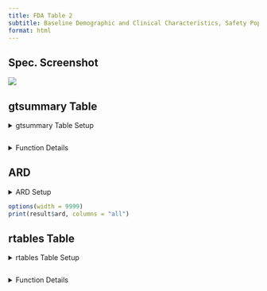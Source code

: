 ```yaml
---
title: FDA Table 2
subtitle: Baseline Demographic and Clinical Characteristics, Safety Population, Pooled Analyses
format: html
---
```


::: panel-tabset
## Spec. Screenshot

![](../assets/images/screenshots/table_02.png){fig-align="center"}

## gtsummary Table

<details>

<summary>gtsummary Table Setup</summary>

```r
# Load Libraries & Data
library(cardinal)
library(dplyr)

adsl <- random.cdisc.data::cadsl
advs <- random.cdisc.data::cadvs

# Pre-Processing - Add any variables needed in your table to df
adsl <- adsl %>%
  mutate(AGEGR1 = as.factor(case_when(
    AGE >= 17 & AGE < 65 ~ ">=17 to <65",
    AGE >= 65 ~ ">=65",
    AGE >= 65 & AGE < 75 ~ ">=65 to <75",
    AGE >= 75 ~ ">=75"
  )))
attr(adsl$AGEGR1, "label") <- "Age Group"

advs <- advs %>%
  filter(AVISIT == "BASELINE", VSTESTCD == "TEMP") %>%
  select("USUBJID", "AVAL")

anl <- left_join(adsl, advs, by = "USUBJID")
attr(anl$AVAL, "label") <- "Baseline Temperature (C)"

# Output Table
make_table_02(
  df = anl,
  vars = c("SEX", "AGE", "AGEGR1", "RACE", "ETHNIC", "COUNTRY", "AVAL"),
  return_ard = FALSE
)
```

</details>

```r
```

<details>

<summary>Function Details</summary>

### `make_table_02()`

------------------------------------------------------------------------

Required variables:

-   **`df`**: The variables specified by `vars`, `arm_var`, and `saffl_var`.
-   **`denominator`** (if specified): `USUBJID` and the variables specified by `arm_var` and `saffl_var`.

|  |  |  |
|------------------------|------------------------|------------------------|
| **Argument** | **Description** | **Default** |
| `df` | (`data.frame`) Dataset (typically ADSL) required to build table. | *No default* |
| `return_ard` | (`flag`) Whether an ARD should be returned. | `TRUE` |
| `arm_var` | (`character`) Arm variable used to split table into columns. | `"ARM"` |
| `saffl_var` | (`character`) Flag variable used to indicate inclusion in safety population. | `"SAFFL"` |
| `id_var` | (`character`) Identifier variable used to count the participants within each flag. | `"USUBJID"` |

Source code for this function is available [here](https://github.com/pharmaverse/cardinal/blob/main/R/fda-table_02.R).

</details>

## ARD

<details>

<summary>ARD Setup</summary>

```r
# Load Libraries & Data
library(cardinal)

library(dplyr)

adsl <- random.cdisc.data::cadsl
advs <- random.cdisc.data::cadvs

# Pre-Processing - Add any variables needed in your table to df
adsl <- adsl %>%
  mutate(AGEGR1 = as.factor(case_when(
    AGE >= 17 & AGE < 65 ~ ">=17 to <65",
    AGE >= 65 ~ ">=65",
    AGE >= 65 & AGE < 75 ~ ">=65 to <75",
    AGE >= 75 ~ ">=75"
  )))

advs <- advs %>%
  filter(AVISIT == "BASELINE", VSTESTCD == "TEMP") %>%
  select("USUBJID", "AVAL")

anl <- left_join(adsl, advs, by = "USUBJID")
attr(anl$AVAL, "label") <- "Baseline Temperature (C)"

# Create Table & ARD
result <- make_table_02(
  df = anl,
  vars = c("SEX", "AGE", "AGEGR1", "RACE", "ETHNIC", "COUNTRY", "AVAL")
)

# Output ARD
result$ard
```

</details>

```r
options(width = 9999)
print(result$ard, columns = "all")
```

## rtables Table

<details>

<summary>rtables Table Setup</summary>

```r
# Load Libraries & Data
# Load Libraries & Data
library(cardinal)
library(dplyr)

adsl <- random.cdisc.data::cadsl
advs <- random.cdisc.data::cadvs

# Pre-Processing - Add any variables needed in your table to df
adsl <- adsl %>%
  mutate(AGEGR1 = as.factor(case_when(
    AGE >= 17 & AGE < 65 ~ ">=17 to <65",
    AGE >= 65 ~ ">=65",
    AGE >= 65 & AGE < 75 ~ ">=65 to <75",
    AGE >= 75 ~ ">=75"
  )))

advs <- advs %>%
  filter(AVISIT == "BASELINE", VSTESTCD == "TEMP") %>%
  select("USUBJID", "AVAL")

anl <- left_join(adsl, advs, by = "USUBJID")

# Output Table
make_table_02_rtables(
  df = anl,
  vars = c("SEX", "AGE", "AGEGR1", "RACE", "ETHNIC", "COUNTRY", "AVAL"),
  lbl_vars = c(
    "Sex", "Age, years", "Age Group, years", "Race", "Ethnicity",
    "Country of Participation", "Baseline Temperature (C)"
  )
)
```

</details>

```r
```

<details>

<summary>Function Details</summary>

### `make_table_02_rtables()`

------------------------------------------------------------------------

Required variables:

-   **`df`**: The variables specified by `vars`, `arm_var`, and `saffl_var`.
-   **`alt_counts_df`** (if specified): `USUBJID` and the variables specified by `arm_var` and `saffl_var`.

| **Argument** | **Description** | **Default** |
|:-----------------------|:-----------------------|:-----------------------|
| `df` | (`data.frame`) Dataset (typically ADSL) required to build table. | *No default* |
| `show_colcounts` | (`flag`) Whether column counts should be printed. | `TRUE` |
| `arm_var` | (`character`) Arm variable used to split table into columns. | `"ARM"` |
| `saffl_var` | (`character`) Flag variable used to indicate inclusion in safety population. | `"SAFFL"` |
| `vars` | (`character`) Variables from `df` to include in the table. | `c("SEX", "AGE", "AGEGR1", "RACE", "ETHNIC", "COUNTRY")` |
| `lbl_vars` | (`character`) Labels corresponding to variables in `vars` to print in the table. Labels should be ordered according to the order of variables in `vars`. | `formatters::var_labels(df, fill = TRUE)[vars]` |
| `lbl_overall` | (`character`) If specified, an overall column will be added to the table with the given value as the column label. | `"Total Population"` |
| `prune_0` | (`flag`) Whether all-zero rows should be removed from the table. | `TRUE` |
| `na_rm` | (`flag`) Whether `NA` levels should be removed from the table. | `FALSE` |
| `annotations` | (named `list` of `character`) List of annotations to add to the table. Valid annotation types are `title`, `subtitles`, `main_footer`, and `prov_footer.` Each name-value pair should use the annotation type as name and the desired string as value. | `NULL` |

Source code for this function is available [here](https://github.com/pharmaverse/cardinal/blob/main/R/fda-table_02.R#L117).

</details>
:::
